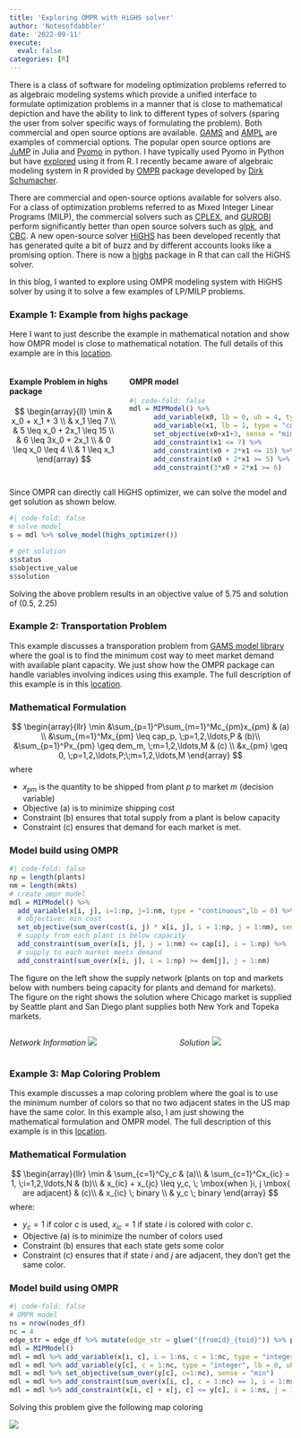 ```yaml
---
title: 'Exploring OMPR with HiGHS solver'
author: 'Notesofdabbler'
date: '2022-09-11'
execute: 
  eval: false
categories: [R]
---
```


There is a class of software for modeling optimization problems referred to as algebraic modeling systems which provide a unified interface to formulate optimization problems in a manner that is close to mathematical depiction and have the ability to link to different types of solvers (sparing the user from solver specific ways of formulating the problem). Both commercial and open source options are available. [GAMS](https://www.gams.com/) and [AMPL](https://ampl.com/) are examples of commercial options. The popular open source options are [JuMP](https://jump.dev/JuMP.jl/stable/) in Julia and [Pyomo](http://www.pyomo.org/) in python. I have typically used Pyomo in Python but have [explored](https://notesofdabbler.github.io/R_pyomo/2020_07_01_r_pyomo_blogpost.html) using it from R. I recently became aware of algebraic modeling system in R provided by [OMPR](https://dirkschumacher.github.io/ompr/) package developed by [Dirk Schumacher](https://dirkschumacher.github.io/). 

There are commercial and open-source options available for solvers also. For a class of optimization problems referred to as Mixed Integer Linear Programs (MILP), the commercial solvers such as [CPLEX](https://www.ibm.com/analytics/cplex-optimizer), and [GUROBI](https://www.gurobi.com/) perform significantly better than open source solvers such as [glpk](https://www.gnu.org/software/glpk/), and [CBC](https://github.com/coin-or/Cbc). A new open-source solver [HiGHS](https://highs.dev/) has been developed recently that has generated quite a bit of buzz and by different accounts looks like a promising option. There is now a [highs](https://cran.r-project.org/web/packages/highs/index.html) package in R that can call the HiGHS solver.

In this blog, I wanted to explore using OMPR modeling system with HiGHS solver by using it to solve a few examples of LP/MILP problems. 

### Example 1: Example from highs package

Here I want to just describe the example in mathematical notation and show how OMPR model is close to mathematical notation. The full details of this example are in this [location](https://notesofdabbler.github.io/optwithR/highs_example_ompr.html).

:::: {.columns}

::: {.column width="40%"}

#### Example Problem in highs package
$$
\begin{array}{ll}
\min & x_0 + x_1 + 3 \\
& x_1 \leq 7 \\
& 5 \leq x_0 + 2x_1 \leq 15 \\
& 6 \leq 3x_0 + 2x_1 \\
& 0 \leq x_0 \leq 4 \\
& 1 \leq x_1
\end{array}
$$
:::

::: {.column width="60%"}

#### OMPR model
```r
#| code-fold: false
mdl = MIPModel() %>%
      add_variable(x0, lb = 0, ub = 4, type = "continuous") %>%
      add_variable(x1, lb = 1, type = "continuous") %>%
      set_objective(x0+x1+3, sense = "min") %>%
      add_constraint(x1 <= 7) %>%
      add_constraint(x0 + 2*x1 <= 15) %>%
      add_constraint(x0 + 2*x1 >= 5) %>%
      add_constraint(3*x0 + 2*x1 >= 6)
```

:::
::::

Since OMPR can directly call HiGHS optimizer, we can solve the model and get solution as shown below.
```r
#| code-fold: false
# solve model
s = mdl %>% solve_model(highs_optimizer())

# get solution
s$status
s$objective_value
s$solution
```
Solving the above problem results in an objective value of 5.75 and solution of (0.5, 2.25)

### Example 2: Transportation Problem

This example discusses a transporation problem from [GAMS model library](https://www.gams.com/latest/gamslib_ml/libhtml/gamslib_trnsport.html) where the goal is to find the minimum cost way to meet market demand with available plant capacity. We just show how the OMPR package can handle variables involving indices using this example. The full description of this example is in this [location](https://notesofdabbler.github.io/optwithR/gms_trnsprt_ompr.html).

::: {.panel-tabset}

### Mathematical Formulation
$$
\begin{array}{llr}
\min &\sum_{p=1}^P\sum_{m=1}^Mc_{pm}x_{pm} & (a) \\
&\sum_{m=1}^Mx_{pm} \leq cap_p, \;p=1,2,\ldots,P  & (b)\\
&\sum_{p=1}^Px_{pm} \geq dem_m, \;m=1,2,\ldots,M & (c) \\
&x_{pm} \geq 0, \;p=1,2,\ldots,P;\;m=1,2,\ldots,M
\end{array}
$$
where

* $x_{pm}$ is the quantity to be shipped from plant $p$ to market $m$ (decision variable)
* Objective (a) is to minimize shipping cost
* Constraint (b) ensures that total supply from a plant is below capacity
* Constraint (c) ensures that demand for each market is met.

### Model build using OMPR

```r
#| code-fold: false
np = length(plants)
nm = length(mkts)
# create ompr model
mdl = MIPModel() %>%
  add_variable(x[i, j], i=1:np, j=1:nm, type = "continuous",lb = 0) %>%
  # objective: min cost
  set_objective(sum_over(cost(i, j) * x[i, j], i = 1:np, j = 1:nm), sense = "min") %>% 
  # supply from each plant is below capacity
  add_constraint(sum_over(x[i, j], j = 1:nm) <= cap[i], i = 1:np) %>%  
  # supply to each market meets demand
  add_constraint(sum_over(x[i, j], i = 1:np) >= dem[j], j = 1:nm)
```
:::

The figure on the left show the supply network (plants on top and markets below with numbers being capacity for plants and demand for markets). The figure on the right shows the solution where Chicago market is supplied by Seattle plant and San Diego plant supplies both New York and Topeka markets. 

:::: {.columns}

::: {.column .border}
*Network Information*
![](network_info.png)
:::

::: {.column .border}
*Solution*
![](network_soln.png)
:::
::::

### Example 3: Map Coloring Problem

This example discusses a map coloring problem where the goal is to use the minimum number of colors so that no two adjacent states in the US map have the same color. In this example also, I am just showing the mathematical formulation and OMPR model. The full description of this example is in this [location](https://notesofdabbler.github.io/optwithR/map_coloring_ompr.html). 

::: {.panel-tabset}
### Mathematical Formulation
$$
\begin{array}{llr}
\min & \sum_{c=1}^Cy_c & (a)\\
& \sum_{c=1}^Cx_{ic} = 1, \;i=1,2,\ldots,N & (b)\\
& x_{ic} + x_{jc} \leq y_c, \; \mbox{when }i, j \mbox{ are adjacent} & (c)\\
& x_{ic} \; binary \\
& y_c \; binary
\end{array}
$$
where:

* $y_c=1$ if color $c$ is used, $x_{ic}=1$ if state $i$ is colored with color $c$.
* Objective (a) is to minimize the number of colors used
* Constraint (b) ensures that each state gets some color
* Constraint (c) ensures that if state $i$ and $j$ are adjacent, they don't get the same color.

### Model build using OMPR

```r
#| code-fold: false
# OMPR model
ns = nrow(nodes_df)
nc = 4
edge_str = edge_df %>% mutate(edge_str = glue("{fromid}_{toid}")) %>% pull(edge_str)
mdl = MIPModel()
mdl = mdl %>% add_variable(x[i, c], i = 1:ns, c = 1:nc, type = "integer", lb = 0, ub = 1)
mdl = mdl %>% add_variable(y[c], c = 1:nc, type = "integer", lb = 0, ub = 1)
mdl = mdl %>% set_objective(sum_over(y[c], c=1:nc), sense = "min")
mdl = mdl %>% add_constraint(sum_over(x[i, c], c = 1:nc) == 1, i = 1:ns)
mdl = mdl %>% add_constraint(x[i, c] + x[j, c] <= y[c], i = 1:ns, j = 1:ns, c = 1:nc, glue("{i}_{j}") %in% edge_str)
```
:::

Solving this problem give the following map coloring

![](USmap_colored.png)
